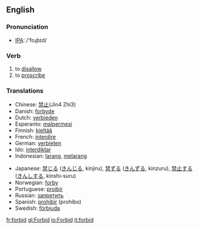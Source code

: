 ==English==

=== Pronunciation ===
*[[w:IPA|IPA]]: /'foɻbɪd/

===Verb===
{{irregverb|'''to forbid'''|'''[[forbids]]'''|'''[[forbade]] '''or''' [[forbad]]'''|'''[[forbidden]]'''|'''[[forbidding]]'''}}

# to [[disallow]]
# to [[proscribe]]

===Translations===
{{top}}
*Chinese: [[禁止]](Jin4 Zhi3)
*Danish: [[forbyde]]
*Dutch: [[verbieden]]
*Esperanto: [[malpermesi]]
*Finnish: [[kieltää]]
*French: [[interdire]]
*German: [[verbieten]]
*Ido: [[interdiktar]]
*Indonesian: [[larang]], [[larang|melarang]]
{{mid}}
*Japanese: [[禁じる]] ([[きんじる]], kinjiru), [[禁ずる]] ([[きんずる]], kinzuru), [[禁止]]する ([[きんし]]する, kinshi-suru)
*Norwegian: [[forby]]
*Portuguese: [[proibir]]
*Russian: [[запретить]]
*Spanish: [[prohibir]] (prohíbo)
*Swedish: [[förbjuda]]
{{bottom}}

[[fr:forbid]]
[[gl:Forbid]]
[[io:Forbid]]
[[it:forbid]]